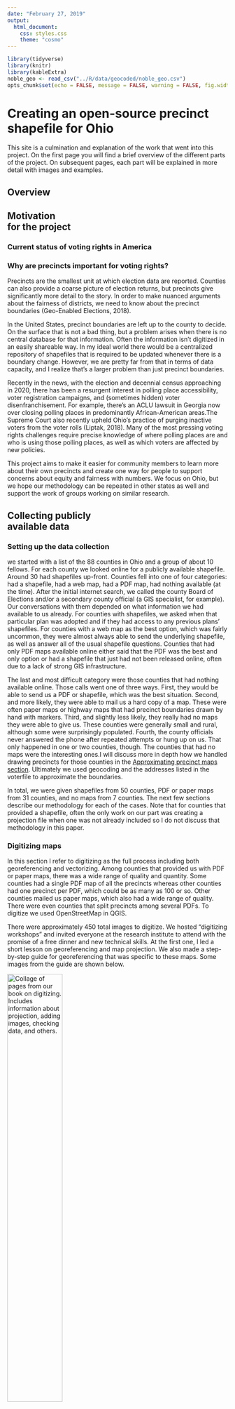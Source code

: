 ```yaml
---
date: "February 27, 2019"
output: 
  html_document:
    css: styles.css
    theme: "cosmo"
---
```


```r
library(tidyverse)
library(knitr)
library(kableExtra)
noble_geo <- read_csv("../R/data/geocoded/noble_geo.csv")
opts_chunk$set(echo = FALSE, message = FALSE, warning = FALSE, fig.width = 2, fig.height = 2, fig.align = "center")
```


# Creating an open-source precinct shapefile for Ohio {.tabset}


This site is a culmination and explanation of the work that went into this project. On the first page you will find a brief overview of the different parts of the project. On subsequent pages, each part will be explained in more detail with images and examples.

## Overview


## Motivation <br>for the project



### Current status of voting rights in America


### Why are precincts important for voting rights?

Precincts are the smallest unit at which election data are reported. Counties can also provide a coarse picture of election returns, but precincts give significantly more detail to the story.	In order to make nuanced arguments about the fairness of districts, we need to know about the precinct boundaries (Geo-Enabled Elections, 2018).  

In the United States, precinct boundaries are left up to the county to decide. On the surface that is not a bad thing, but a problem arises when there is no central database for that information. Often the information isn’t digitized in an easily shareable way. In my ideal world there would be a centralized repository of shapefiles that is required to be updated whenever there is a boundary change. However, we are pretty far from that in terms of data capacity, and I realize that’s a larger problem than just precinct boundaries. 

Recently in the news, with the election and decennial census approaching in 2020, there has been a resurgent interest in polling place accessibility, voter registration campaigns, and (sometimes hidden) voter disenfranchisement. For example, there’s an ACLU lawsuit in Georgia now over closing polling places in predominantly African-American areas.The Supreme Court also recently upheld Ohio’s practice of purging inactive voters from the voter rolls (Liptak, 2018). Many of the most pressing voting rights challenges require precise knowledge of where polling places are and who is using those polling places, as well as which voters are affected by new policies.

This project aims to make it easier for community members to learn more about their own precincts and create one way for people to support concerns about equity and fairness with numbers. We focus on Ohio, but we hope our methodology can be repeated in other states as well and support the work of groups working on similar research. 


## Collecting publicly <br> available data 

### Setting up the data collection

we started with a list of the 88 counties in Ohio and a group of about 10 fellows. For each county we looked online for a publicly available shapefile. Around 30 had shapefiles up-front. Counties fell into one of four categories: had a shapefile, had a web map, had a PDF map, had nothing available (at the time). 
After the initial internet search, we called the county Board of Elections and/or a secondary county official (a GIS specialist, for example). Our conversations with them depended on what information we had available to us already. For counties with shapefiles, we asked when that particular plan was adopted and if they had access to any previous plans’ shapefiles. For counties with a web map as the best option, which was fairly uncommon, they were almost always able to send the underlying shapefile, as well as answer all of the usual shapefile questions. Counties that had only PDF maps available online either said that the PDF was the best and only option or had a shapefile that just had not been released online, often due to a lack of strong GIS infrastructure. 


The last and most difficult category were those counties that had nothing available online. Those calls went one of three ways. First, they would be able to send us a PDF or shapefile, which was the best situation. Second, and more likely, they were able to mail us a hard copy of a map. These were often paper maps or highway maps that had precinct boundaries drawn by hand with markers. Third, and slightly less likely, they really had no maps they were able to give us. These counties were generally small and rural, although some were surprisingly populated. Fourth, the county officials never answered the phone after repeated attempts or hung up on us. That only happened in one or two counties, though. 
The counties that had no maps were the interesting ones.I will discuss more in depth how we handled drawing precincts for those counties in the [Approximating precinct maps section](#approximating-precinct-maps). Ultimately we used geocoding and the addresses listed in the voterfile to approximate the boundaries.


In total, we were given shapefiles from 50 counties, PDF or paper maps from 31 counties, and no maps from 7 counties. The next few sections describe our methodology for each of the cases. Note that for counties that provided a shapefile, often the only work on our part was creating a projection file when one was not already included so I do not discuss that methodology in this paper. 


### Digitizing maps

In this section I refer to digitizing as the full process including both georeferencing and vectorizing.
Among counties that provided us with PDF or paper maps, there was a wide range of quality and quantity. Some counties had a single PDF map of all the precincts whereas other counties had one precinct per PDF, which could be as many as 100 or so. Other counties mailed us paper maps, which also had a wide range of quality. There were even counties that split precincts among several PDFs. To digitize we used OpenStreetMap in QGIS. 

There were approximately 450 total images to digitize. We hosted “digitizing workshops” and invited everyone at the research institute to attend with the promise of a free dinner and new technical skills. At the first one, I led a short lesson on georeferencing and map projection. We also made a step-by-step guide for georeferencing that was specific to these maps. Some images from the guide are shown below.

<img src="images/digitizing_collage.png" alt="Collage of pages from our book on digitizing. Includes information about projection, adding images, checking data, and others." width="50%" height = "50%" align="center">

During the second workshop we started vectorizing the georeferenced maps. This was prone to a few more technical issues, including difficult angles and fine-tuning. Due to time constraints we vectorized by selecting census blocks that were within the precincts because in most places, precinct lines followed census blocks. From a project management standpoint we usually assigned the georeferencing of a county to a group of two to four people and then assigned only one person for the vectorizing. This helped minimize opportunities for human error. 


In total we estimated that we spent about 400 person hours on the project. Some of that time comes from the fact that many people had never used GIS before and we had to redo a few counties. In general, it’s a long and tedious process. As of now, by hand seems to be the only viable option. However, in the next section I will discuss an algorithm that was originally designed to impute missing data but the hope is that we could automate some of the digitizing in the future as well. 









## Approximating <br>precinct maps

<br> <br>

Most of the counties we worked with in Ohio had either a shapefile available or pdf maps that we could digitize. The more challenging case was when no map existed that we could use. Much of the research I did was related to how to use other publicly available data to approximate the precinct boundaries in these counties. There were about ten counties total in this category. In the end we found that geocoded addresses from the [publicly available voter file](https://www6.sos.state.oh.us/ords/f?p=111:1) could draw “accurate-enough” precinct boundaries in the absence of a better option. Groups like the National States Geographic Information Council are also using voter addresses to geocode precinct boundaries with address range shapefiles. The general approach we settled on was to use the  to find the locations of currently registered voters and then triangulate plausible precinct boundaries using a nearest neighbor algorithm. The details of this algorithm are below. 

### Data

The first consideration is the readily available raw data that is available to researchers and community members. Calling counties for more data is an option, though a time consuming and tedious process. The ultimate goal is to make phone calls less necessary for obtaining data. 

As previously mentioned, the voter files in Ohio (a list of registered voters) is publicly available online. The files are compiled by county, so in total there are 88 voter files in Ohio. Our variables of interest are the address field and the assigned precinct. An example of the voter file for Noble county is shown below:

```r
kable(noble_geo %>% select(RESIDENTIAL_ADDRESS1, RESIDENTIAL_CITY, RESIDENTIAL_STATE, RESIDENTIAL_ZIP, PRECINCT_NAME) %>% head()) %>%
  kable_styling(bootstrap_options = c("striped", "hover", "condensed", "responsive"), full_width = F, font_size = 10)
```

The other piece of necessary data is an underlying geographic unit for building the precincts. The natural choice is census blocks because in theory precinct boundaries do not split census blocks. Additionally, the method of digitizing we implemented uses census blocks to fill in precinct polygons Census blocks are the smallest geographic unit defined by the Census Bureau. In urban areas, census blocks are often analagous to city blocks, but this analogy does not hold in rural areas. The tigris (**cite!!**) package in R to accesses the census block shapefiles published by the Census Bureau (**cite!!**) for us. 

```r
include_graphics("C:\\Users\\katie\\Documents\\honors\\R\\plots\\noble1.png")
```

```r
include_graphics("C:\\Users\\katie\\Documents\\honors\\R\\plots\\valid_addresses.png")
```


### Defining a model

The idea behind our approximation method is to use nonparametric classification to impute the missing block precinct assignments. 

We define this model as a nearest neighbor model that depends on the number of adjacent neighbors of a given block $x_i$. The general framework is similar to a $knn$ model, where $k$ = the size of the neighborhood. The difference is that $k$ varies by block $x_i$ in this case, so that parameter is instead $k(x_i)$. Different blocks have different numbers of adjacent neighbors, thus thus the neighborhood size is a function of the block. 

From our set of $L$ possible precincts, the predicted precinct $\hat{p}_{k(x_i)nn}$ of a block $x_i$ is the most common precinct in its neighborhood of size $k(x_i)$, where $y_j$ is the precinct assignment of the $jth$ neighbor. The number of neighboring blocks in precinct $p_l$ is defined by $N_l(x_i)$. 

$$\hat{p}_{k(x_i)nn} \in \text{argmax }N_l(x_i), \quad l \in \{1, 2, 3, ... L\}$$ 

$$\text{where } N_l(x_i):= \sum_{j=1}^{k(x_i)}\mathbf{1}(y_j=p_l)$$

After we run this model, there will still be unclassified blocks. This comes from the fact that not every unclassified block has classified neighbors. This then becomes an iterative model. The process is repeated until every block is classified. Blocks classified in previous iterations become part of the training set, so each iteration has more training data than previous ones. 

If we wanted a probabilistic model instead of this deterministic one, we could define the probability of block $x_i$ being in precinct $p_l$ as the fraction of its neighbors in that precinct. 

As an improvement to the original model definition, we include a requirement that a minimum fraction of a block's neighborhood, $\alpha$ must be classified in order to make a classification decision. This condition is supplied by the user. In this case, our model becomes:

$$\textbf{if: }\quad \frac{\sum_j^{k(x_i)}\mathbf{1} (y_j = NULL)}{k(x_i)} < \alpha$$

$$\hat{p}_{k(x_i)nn} \in \text{argmax }N_l(x_i), \quad l \in \{1, 2, 3, ... L\}$$ 

$$\text{where } N_l(x_i):= \sum_{j=1}^{k(x_i)}\mathbf{1}(y_j=p_l)$$

$$\textbf{else: } \quad \hat{p}_{k(x_i)nn} = NULL$$


### Evaluating the model

### A reproducible process

If you would like to reproduce these maps, or produce them for your own work, we have compiled this algorithm into an R package. You can install it from the [GitHub repository](https://github.com/ykelly/approxprecincts) as it is not available on CRAN. 

## What can we <br>do with this?